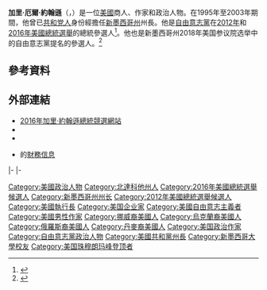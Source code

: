 {{About|2016年美國總統選舉自由意志黨候選人|前英格蘭足球運動員|加利·莊遜}}
{{noteTA
|G1=PP
|1=zh-hant:加里;zh-tw:蓋瑞;zh-hans:加里;
|2=zh-hant:約翰遜;zh-tw:強生;zh-hans:约翰逊;
}}
{{Infobox officeholder
|name        = 加里·約翰遜<br>Gary Johnson
|image       = Gary Johnson campaign portrait.jpg
|order       = 第29屆{{le|新墨西哥州州長|Governor of New Mexico}}
|lieutenant  = {{le|沃爾特·德懷特·布拉德利|Walter Dwight Bradley|-{zh-hant:沃爾特·布拉德利;zh-hans:沃尔特·布拉德利;zh-tw:華特·布萊德利}-}}
|term_start  = 1995年1月1日
|term_end    = 2003年1月1日
|predecessor = {{le|布魯斯·金|Bruce King}}
|successor   = [[比尔·理查森|比尔·理查森]]
|birth_name  = 加里·厄爾·約翰遜<br>Gary Earl Johnson
|birth_date  = {{birth date and age|1953|01|01}}
|birth_place = 美國[[北達科他州|北達科他州]][[邁諾特_(北達科他州)|邁諾特]]
|death_date  = 
|death_place = 
|party       = [[共和黨_(美國)|共和黨]]{{small|（2011年前）}}<br>[[自由意志黨|自由意志黨]] {{small|（2011年至今）}}
|spouse      = 迪伊·西姆斯（Dee Simms）{{small|（1977－2005）}}
|partner     = 凱特·普莎克（Kate Prusack）{{small|（2009年訂婚）}}
|alma_mater  = [[新墨西哥大學|新墨西哥大學]]
}}
'''加里·厄爾·約翰遜'''（{{lang-en|Gary Earl Johnson}}，{{bd|1953年|1月1日}}）是一位[[美國|美國]]商人、作家和政治人物。在1995年至2003年期間，他曾已[[美国共和党|共和党人]]身份經擔任[[新墨西哥州|新墨西哥州]]州長。他是[[自由意志黨|自由意志黨]]在[[2012年美國總統選舉|2012年]]和[[2016年美國總統選舉|2016年美國總統選舉]]的總統參選人<ref name="reuters">{{cite web |url = http://www.reuters.com/article/2012/05/06/us-usa-libertarians-idUSBRE8440BZ20120506 |title = Libertarians nominate ex-Governor Gary Johnson for president |agency = Reuters |date = 2012-05-05 |accessdate = 2012-05-06 |author = Pratt, Timothy |archive-date = 2015-03-06 |archive-url = https://web.archive.org/web/20150306235838/http://www.reuters.com/article/2012/05/06/us-usa-libertarians-idUSBRE8440BZ20120506 |dead-url = no }}</ref>。他也是新墨西哥州2018年美国参议院选举中的自由意志黨提名的參選人。<ref name="apnews">{{cite web| url= https://apnews.com/d1643929bcbc4dcc81e77390d1d3628e|title= Johnson to make Libertarian bid for Senate seat|work= apnews.com | publisher= [[Associated_Press|Associated Press]]|date=August 14, 2018|access-date= August 30, 2018| last= Lee|first=Morgan|archive-url= https://web.archive.org/web/20180831035600/https://apnews.com/d1643929bcbc4dcc81e77390d1d3628e| archive-date=August 31, 2018}}</ref>

==參考資料==
{{Reflist}}

==外部連結==
{{Commons category|Gary E. Johnson|Gary Johnson}}
* [https://web.archive.org/web/20150801122504/http://garyjohnson2016.com/ 2016年加里·約翰遜總統競選網站]
* {{CongLinks|congbio=|votesmart=22377|washpo=|govtrack=|opencong=|ontheissues=Gary_Johnson.htm|surge=|legistorm=|fec=P20002671|opensecrets=|followthemoney=|c-span=garyjohnson|rose=|imdb=1497663|nyt=j/gary_e_johnson|wsj=J/gary-johnson/6587|guardian=|worldcat=lccn-no95-4463|nndb=335/000119975|findagrave=}}
* {{C-SPAN|Gary Johnson}}
* {{le|政治反應中心|OpenSecrets.org}}的[http://www.opensecrets.org/pres12/candidate.php?id=N00033226 財務信息]{{Wayback|url=http://www.opensecrets.org/pres12/candidate.php?id=N00033226 |date=20160530161958 }}

{{s-start}}
{{s-ppo}}
{{s-bef|before={{le|弗蘭克·邦德 (美國政治人物)|Frank Bond (American politician)|弗蘭克·邦德}}}}
{{s-ttl|title={{le|新墨西哥州州長|Governor of New Mexico}}[[共和黨_(美國)|共和黨]]被提名人|years={{le|1994年新墨西哥州州長選舉|New Mexico gubernatorial election, 1994|1994年}}、{{le|1998年新墨西哥州州長選舉|New Mexico gubernatorial election, 1998|1998年}}}}
{{s-aft|after={{le|約翰·桑切斯|John Sanchez}}}}
|-
{{s-bef|before={{le|鮑勃·巴爾|Bob Barr}}}}
{{s-ttl|title=[[自由意志黨|自由意志黨]]{{le|自由意志黨總統提名人列表|List of United States Libertarian Party presidential tickets|總統候選人}}|years=[[2012年美國總統選舉|2012年]]、[[2016年美國總統選舉|2016年]]}}
{{s-inc|最近}}
|-
{{s-off}}
{{s-bef|before={{le|布魯斯·金|Bruce King}}}}
{{s-ttl|title={{le|新墨西哥州州長|Governor of New Mexico}}|years=1995年－2003年}}
{{s-aft|after=[[比尔·理查森|比尔·理查森]]}}
{{s-end}}

{{Authority control}}

{{DEFAULTSORT:Johnson, Gary}}

[[Category:美國政治人物|Category:美國政治人物]]
[[Category:北達科他州人|Category:北達科他州人]]
[[Category:2016年美國總統選舉候選人|Category:2016年美國總統選舉候選人]]
[[Category:新墨西哥州州长|Category:新墨西哥州州长]]
[[Category:2012年美國總統選舉候選人|Category:2012年美國總統選舉候選人]]
[[Category:美國執行長|Category:美國執行長]]
[[Category:美国企业家|Category:美国企业家]]
[[Category:美國自由意志主義者|Category:美國自由意志主義者]]
[[Category:美國男性作家|Category:美國男性作家]]
[[Category:挪威裔美國人|Category:挪威裔美國人]]
[[Category:烏克蘭裔美國人|Category:烏克蘭裔美國人]]
[[Category:俄羅斯裔美國人|Category:俄羅斯裔美國人]]
[[Category:丹麥裔美國人|Category:丹麥裔美國人]]
[[Category:美国政治作家|Category:美国政治作家]]
[[Category:自由意志黨政治人物|Category:自由意志黨政治人物]]
[[Category:美國共和黨州長|Category:美國共和黨州長]]
[[Category:新墨西哥大學校友|Category:新墨西哥大學校友]]
[[Category:美国珠穆朗玛峰登顶者|Category:美国珠穆朗玛峰登顶者]]